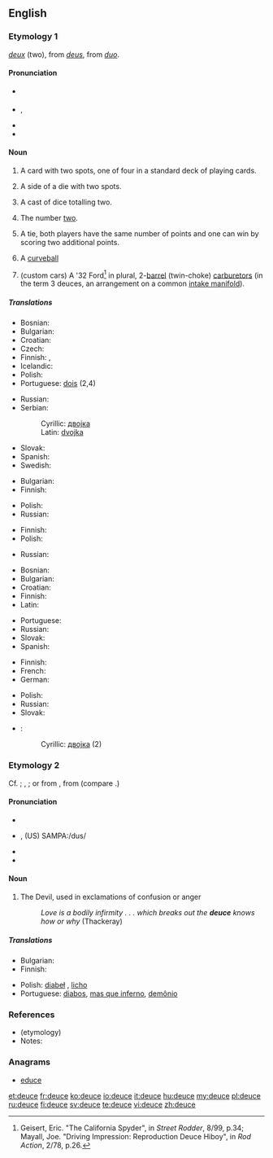 ==English==
{{wikipedia}}

===Etymology 1===
{{etyl|fr}} ''[[deux]]'' (two), from {{etyl|fro}} ''[[deus]]'', from  {{etyl|la}} ''[[duo]]''.

====Pronunciation====
* {{a|UK}} {{IPA|/djuːs/}}
* {{a|US}} {{IPA|/duːs/}},  {{X-SAMPA|/dus/}}
* {{audio|en-us-deuce.ogg|Audio (US)}}
* {{rhymes|uːs}}

====Noun====
{{en-noun}}

# {{cards}} A card with two spots, one of four in a standard deck of playing cards.
# {{context|dice}} A side of a die with two spots.
# {{context|dice}} A cast of dice totalling two.
# The number [[two]].
# {{tennis}} A tie, both players have the same number of points and one can win by scoring two additional points.
# {{baseball}} A [[curveball]]
# (custom cars) A '32 Ford<ref>Geisert, Eric. "The California Spyder", in ''Street Rodder'', 8/99, p.34; Mayall, Joe. "Driving Impression: Reproduction Deuce Hiboy", in ''Rod Action'', 2/78, p.26.</ref> in plural,  2-[[Venturi effect|barrel]] (twin-choke) [[carburetor]]s (in the term 3 deuces, an arrangement on a common [[intake manifold]]).

=====Translations=====
{{trans-top|playing card}}
* Bosnian: {{t-|bs|dvojka|f}}
* Bulgarian: {{t+|bg|двойка|f}}
* Croatian: {{t-|hr|dvojka|f}}
* Czech: {{t+|cs|dvojka|f}}
* Finnish: {{t+|fi|kakkonen}}, {{t+|fi|sorsa}}
* Icelandic: {{t|is|tvistur|m}}
* Polish: {{t+|pl|dwójka|f}}
* Portuguese: [[dois]] (2,4)
{{trans-mid}}
* Russian: {{t|ru|двойка|f|tr=dvójka}}
* Serbian:
*: Cyrillic: [[двојка#Serbian|двојка]] {{f}}
*: Latin: [[dvojka#Serbian|dvojka]] {{f}}
* Slovak: {{t-|sk|dvojka|f}}
* Spanish: {{t+|es|dos}}
* Swedish: {{t|sv|tvåa|c}}
{{trans-bottom}}

{{trans-top|side of a dice with two spots}}
* Bulgarian: {{t|bg|двойка|f}}
* Finnish: {{t+|fi|kakkonen}}
{{trans-mid}}
* Polish: {{t+|pl|dwójka|f}}
* Russian: {{t|ru|двойка|f|tr=dvójka}}
{{trans-bottom}}

{{trans-top|cast of dice totalling two}}
* Finnish: {{t+|fi|kakkonen}}
* Polish: {{t+|pl|dwójka|f}}
{{trans-mid}}
* Russian: {{t|ru|двойка|f|tr=dvójka}}
{{trans-bottom}}

{{trans-top|number two}}
* Bosnian: {{t-|bs|dvojka|f}}
* Bulgarian: {{t|bg|двойка|f}}
* Croatian: {{t-|hr|dvojka|f}}
* Finnish: {{t+|fi|kakkonen}}
* Latin: {{t+|la|duo|f}}
{{trans-mid}}
* Portuguese: {{t+|pt|dois}}
* Russian: {{t|ru|двойка|f|tr=dvójka}}
* Slovak: {{t-|sk|dvojka|f}}
* Spanish: {{t+|es|dos}}
{{trans-bottom}}

{{trans-top|tennis: tie, both players able to win by scoring two additional points}}
* Finnish: {{t|fi|tasatilanne}}
* French: {{t+|fr|égalité|f}}
* German: {{t|de|Einstand|m}}
{{trans-mid}}
* Polish: {{t-|pl|równowaga|f}}
* Russian: {{t|ru|равный счёт|m|tr=rávnyj š'ot}}
* Slovak: {{t|sk|zhoda|f}}
{{trans-bottom}}

{{trans-top|baseball: curveball}}
{{trans-mid}}
{{trans-bottom}}

{{checktrans-top}}
* {{ttbc|sh}}:
*: Cyrillic: [[двојка#Serbian|двојка]] {{f}} (2)
{{trans-bottom}}

===Etymology 2===
Cf. {{etyl|LL.}} {{term|dusius||phantom, specter|lang=la}}; {{etyl|gd}} {{term|taibhs|lang=gd}}, {{term|taibhse||apparition, ghost|lang=gd}}; or from {{etyl|fro}} {{term|deus||God|lang=fro}}, from {{etyl|la}} {{term|deus|lang=la}} (compare {{term|deity}}.)

====Pronunciation====
* {{IPA|/djuːs/}}
* {{a|US}} {{IPA|/duːs/}}, (US) SAMPA:/dus/
* {{audio|en-us-deuce.ogg|Audio (US)}}
* {{rhymes|uːs}}

====Noun====
{{en-noun}}

# {{context|epithet}} The Devil, used in exclamations of confusion or anger
#: ''Love is a bodily infirmity . . . which breaks out the '''deuce''' knows how or why'' (Thackeray)

=====Translations=====
{{trans-top|Devil, used in exclamations of confusion or anger}}
* Bulgarian: {{t+|bg|дявол|m}}
* Finnish: {{t+|fi|piru}}
{{trans-mid}}
* Polish: [[diabeł]] {{m}}, [[licho]] {{n}}
* Portuguese: [[diabos]], [[mas que inferno]], [[demônio]]
{{trans-bottom}}

===References===
* (etymology) {{R:Webster 1913}}
* Notes:
<references/>

===Anagrams===
* [[educe#English|educe]]

[[et:deuce]]
[[fr:deuce]]
[[ko:deuce]]
[[io:deuce]]
[[it:deuce]]
[[hu:deuce]]
[[my:deuce]]
[[pl:deuce]]
[[ru:deuce]]
[[fi:deuce]]
[[sv:deuce]]
[[te:deuce]]
[[vi:deuce]]
[[zh:deuce]]